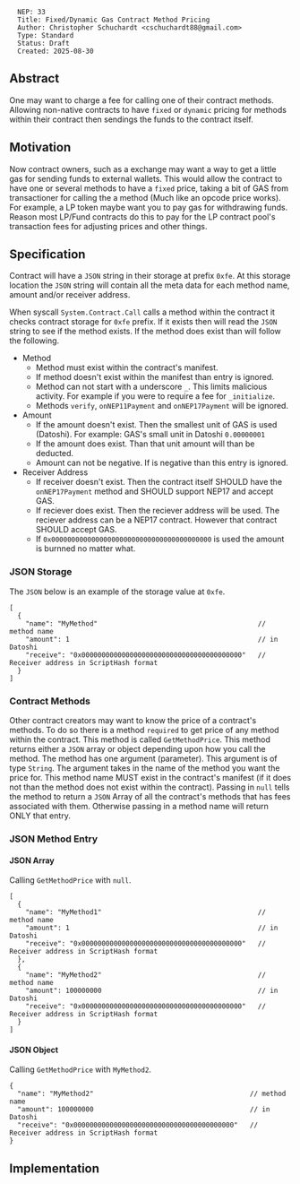 <pre>
  NEP: 33
  Title: Fixed/Dynamic Gas Contract Method Pricing
  Author: Christopher Schuchardt <cschuchardt88@gmail.com>
  Type: Standard
  Status: Draft
  Created: 2025-08-30
</pre>

==Abstract==

One may want to charge a fee for calling one of their contract methods. Allowing non-native contracts to have <code>fixed</code> or <code>dynamic</code>
pricing for methods within their contract then sendings the funds to the contract itself.

==Motivation==

Now contract owners, such as a exchange may want a way to get a little gas for sending funds to external wallets. This would allow the contract to have
one or several methods to have a <code>fixed</code> price, taking a bit of GAS from transactioner for calling the a method (Much like an opcode price works).
For example, a LP token maybe want you to pay gas for withdrawing funds. Reason most LP/Fund contracts do this to pay for the LP contract pool's 
transaction fees for adjusting prices and other things.

==Specification==

Contract will have a <code>JSON</code> string in their storage at prefix <code>0xfe</code>. At this storage location the <code>JSON</code> string will
contain all the meta data for each method name, amount and/or receiver address. 

When syscall <code>System.Contract.Call</code> calls a method within the contract it checks contract storage for <code>0xfe</code> prefix. If it exists
then will read the <code>JSON</code> string to see if the method exists. If the method does exist than will follow the following.

* Method
** Method must exist within the contract's manifest.
** If method doesn't exist within the manifest than entry is ignored.
** Method can not start with a underscore <code>_</code>. This limits malicious activity. For example if you were to require a fee for <code>_initialize</code>.
** Methods <code>verify</code>, <code>onNEP11Payment</code> and <code>onNEP17Payment</code> will be ignored.
* Amount
** If the amount doesn't exist. Then the smallest unit of GAS is used (Datoshi). For example: GAS's small unit in Datoshi <code>0.00000001</code>
** If the amount does exist. Than that unit amount will than be deducted.
** Amount can not be negative. If is negative than this entry is ignored.
* Receiver Address
** If receiver doesn't exist. Then the contract itself SHOULD have the <code>onNEP17Payment</code> method and SHOULD support NEP17 and accept GAS.
** If reciever does exist. Then the reciever address will be used. The reciever address can be a NEP17 contract. However that contract SHOULD accept GAS.
** If <code>0x0000000000000000000000000000000000000000</code> is used the amount is burnned no matter what.

===JSON Storage===

The <code>JSON</code> below is an example of the storage value at <code>0xfe</code>.

<pre>
[
  {
    "name": "MyMethod"                                        // method name
    "amount": 1                                               // in Datoshi
    "receive": "0x0000000000000000000000000000000000000000"   // Receiver address in ScriptHash format
  }
]
</pre>

===Contract Methods===

Other contract creators may want to know the price of a contract's methods. To do so there is a method <code>required</code> to get price of any method
within the contract. This method is called <code>GetMethodPrice</code>. This method returns either a <code>JSON</code> array or object depending upon
how you call the method. The method has one argument (parameter). This argument is of type <code>String</code>. The argument takes in the name of the
method you want the price for. This method name MUST exist in the contract's manifest (if it does not than the method does not exist within the contract).
Passing in <code>null</code> tells the method to return a <code>JSON</code> Array of all the contract's methods that has fees associated with them. Otherwise
passing in a method name will return ONLY that entry. 

===JSON Method Entry===

====JSON Array====

Calling <code>GetMethodPrice</code> with <code>null</code>.
<pre>
[
  {
    "name": "MyMethod1"                                       // method name
    "amount": 1                                               // in Datoshi
    "receive": "0x0000000000000000000000000000000000000000"   // Receiver address in ScriptHash format
  },
  {
    "name": "MyMethod2"                                       // method name
    "amount": 100000000                                       // in Datoshi
    "receive": "0x0000000000000000000000000000000000000000"   // Receiver address in ScriptHash format
  }
]
</pre>

====JSON Object====

Calling <code>GetMethodPrice</code> with <code>MyMethod2</code>.
<pre>
{
  "name": "MyMethod2"                                       // method name
  "amount": 100000000                                       // in Datoshi
  "receive": "0x0000000000000000000000000000000000000000"   // Receiver address in ScriptHash format
}
</pre>

==Implementation==
